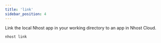 ```yaml
---
title: 'link'
sidebar_position: 4
---
```


Link the local Nhost app in your working directory to an app in Nhost Cloud.

```bash
nhost link
```
